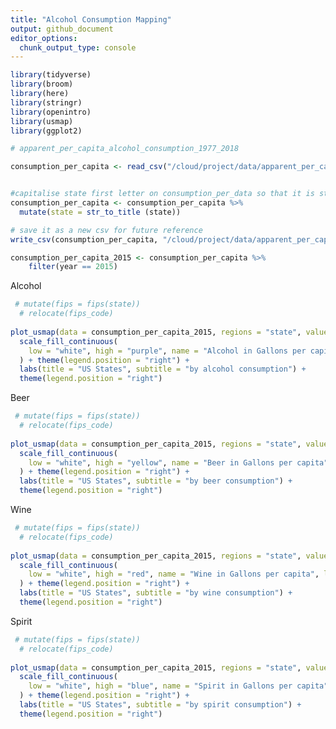 ```yaml
---
title: "Alcohol Consumption Mapping"
output: github_document
editor_options: 
  chunk_output_type: console
---
```


```r
library(tidyverse)
library(broom)
library(here)
library(stringr)
library(openintro)
library(usmap)
library(ggplot2)
```


```r
# apparent_per_capita_alcohol_consumption_1977_2018

consumption_per_capita <- read_csv("/cloud/project/data/apparent_per_capita_alcohol_consumption_1977_2018.txt")


#capitalise state first letter on consumption_per_data so that it is standardized
consumption_per_capita <- consumption_per_capita %>%
  mutate(state = str_to_title (state))

# save it as a new csv for future reference
write_csv(consumption_per_capita, "/cloud/project/data/apparent_per_capita_alcohol_consumption_1977_2018.csv")

consumption_per_capita_2015 <- consumption_per_capita %>% 
    filter(year == 2015) 
```


Alcohol
```r


 # mutate(fips = fips(state)) 
  # relocate(fips_code)
  
plot_usmap(data = consumption_per_capita_2015, regions = "state", values = "ethanol_all_drinks_gallons_per_capita", color = "black") + 
  scale_fill_continuous(
    low = "white", high = "purple", name = "Alcohol in Gallons per capita", label = scales::comma
  ) + theme(legend.position = "right") +
  labs(title = "US States", subtitle = "by alcohol consumption") +
  theme(legend.position = "right")

```

Beer
```r


 # mutate(fips = fips(state)) 
  # relocate(fips_code)
  
plot_usmap(data = consumption_per_capita_2015, regions = "state", values = "ethanol_beer_gallons_per_capita", color = "black") + 
  scale_fill_continuous(
    low = "white", high = "yellow", name = "Beer in Gallons per capita", label = scales::comma
  ) + theme(legend.position = "right") +
  labs(title = "US States", subtitle = "by beer consumption") +
  theme(legend.position = "right")

```

Wine
```r

 # mutate(fips = fips(state)) 
  # relocate(fips_code)
  
plot_usmap(data = consumption_per_capita_2015, regions = "state", values = "ethanol_wine_gallons_per_capita", color = "black") + 
  scale_fill_continuous(
    low = "white", high = "red", name = "Wine in Gallons per capita", label = scales::comma
  ) + theme(legend.position = "right") +
  labs(title = "US States", subtitle = "by wine consumption") +
  theme(legend.position = "right")

```


Spirit
```r
 

 # mutate(fips = fips(state)) 
  # relocate(fips_code)
  
plot_usmap(data = consumption_per_capita_2015, regions = "state", values = "ethanol_spirit_gallons_per_capita", color = "black") + 
  scale_fill_continuous(
    low = "white", high = "blue", name = "Spirit in Gallons per capita", label = scales::comma
  ) + theme(legend.position = "right") +
  labs(title = "US States", subtitle = "by spirit consumption") +
  theme(legend.position = "right")

```

